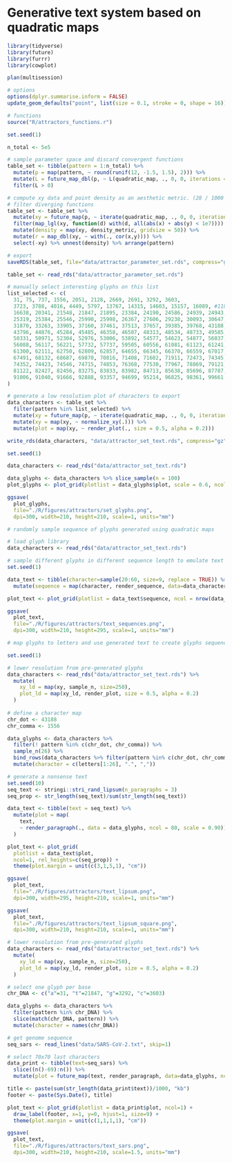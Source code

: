 
# Generative text system based on quadratic maps

```r
library(tidyverse)
library(future)
library(furrr)
library(cowplot)

plan(multisession)

# options
options(dplyr.summarise.inform = FALSE)
update_geom_defaults("point", list(size = 0.1, stroke = 0, shape = 16))

# functions
source("R/attractors_functions.r")

```


```r
set.seed(1)

n_total <- 5e5

# sample parameter space and discard convergent functions 
table_set <- tibble(pattern = 1:n_total) %>%
  mutate(p = map(pattern, ~ round(runif(12, -1.5, 1.5), 2))) %>%
  mutate(L = future_map_dbl(p, ~ L(quadratic_map, ., 0, 0, iterations = 1000))) %>%
  filter(L > 0)

# compute xy data and point density as an aesthetic metric. (28 / 1000 @ 5000)
# filter diverging functions 
table_set <- table_set %>%
  mutate(xy = future_map(p, ~ iterate(quadratic_map, ., 0, 0, iterations = 2000))) %>% 
  filter(map_lgl(xy, function(d) with(d, all(abs(x) + abs(y) < 1e7)))) %>%
  mutate(density = map(xy, density_metric, gridsize = 50)) %>% 
  mutate(r = map_dbl(xy, ~ with(., cor(x,y)))) %>% 
  select(-xy) %>% unnest(density) %>% arrange(pattern)

# export
saveRDS(table_set, file="data/attractor_parameter_set.rds", compress="gzip")

```


```r
table_set <- read_rds("data/attractor_parameter_set.rds")

# manually select interesting glyphs on this list
list_selected <- c(
  31, 75, 737, 1556, 2051, 2128, 2669, 2691, 3292, 3603,
  3723, 3788, 4016, 4449, 5797, 13767, 14315, 14603, 15157, 16089, #11813
  16638, 20341, 21548, 21847, 21895, 23384, 24190, 24586, 24939, 24943,
  25319, 25384, 25546, 25990, 25998, 26367, 27606, 29238, 30093, 30647,
  31870, 33263, 33905, 37160, 37461, 37513, 37657, 39385, 39768, 43188, 
  43796, 44876, 45284, 45485, 46358, 46507, 48313, 48534, 48733, 49585,
  50331, 50971, 52304, 52976, 53006, 53892, 54577, 54623, 54877, 56037,
  56088, 56117, 56221, 57732, 57737, 59505, 60556, 61081, 61123, 61241,
  61300, 62111, 62750, 62809, 62857, 64655, 66345, 66370, 66559, 67017,
  67491, 68132, 68687, 69870, 70816, 71408, 71602, 71911, 72473, 74345,
  74352, 74423, 74546, 74715, 74853, 76368, 77530, 77967, 78869, 79121,
  81122, 82427, 82456, 83275, 83833, 83982, 84713, 85638, 85696, 87787,
  91006, 91040, 91666, 92888, 93357, 94699, 95214, 96825, 98361, 99661
)

# generate a low resolution plot of characters to export
data_characters <- table_set %>%
  filter(pattern %in% list_selected) %>% 
  mutate(xy = future_map(p, ~ iterate(quadratic_map, ., 0, 0, iterations = 1000))) %>% 
  mutate(xy = map(xy, ~ normalize_xy(.))) %>% 
  mutate(plot = map(xy, ~ render_plot(., size = 0.5, alpha = 0.2)))

write_rds(data_characters, "data/attractor_set_text.rds", compress="gz")

```


```r
set.seed(1)

data_characters <- read_rds("data/attractor_set_text.rds")

data_glyphs <- data_characters %>% slice_sample(n = 100) 
plot_glyphs <- plot_grid(plotlist = data_glyphs$plot, scale = 0.6, ncol = 10)

ggsave(
  plot_glyphs,
  file="./R/figures/attractors/set_glyphs.png",
  dpi=300, width=210, height=210, scale=1, units="mm")

```


```r
# randomly sample sequence of glyphs generated using quadratic maps

# load glyph library
data_characters <- read_rds("data/attractor_set_text.rds")

# sample different glyphs in different sequence length to emulate text
set.seed(1)

data_text <- tibble(character=sample(20:60, size=9, replace = TRUE)) %>% 
  mutate(sequence = map(character, render_sequence, data=data_characters$plot, length=60))

plot_text <- plot_grid(plotlist = data_text$sequence, ncol = nrow(data_text)) 

ggsave(
  plot_text,
  file="./R/figures/attractors/text_sequences.png",
  dpi=300, width=210, height=295, scale=1, units="mm")

```

```r
# map glyphs to letters and use generated text to create glyphs sequence

set.seed(1)

# lower resolution from pre-generated glyphs 
data_characters <- read_rds("data/attractor_set_text.rds") %>% 
  mutate(
    xy_ld = map(xy, sample_n, size=250),
    plot_ld = map(xy_ld, render_plot, size = 0.5, alpha = 0.2)
  )
  
# define a character map
chr_dot <- 43188
chr_comma <- 1556

data_glyphs <- data_characters %>% 
  filter(! pattern %in% c(chr_dot, chr_comma)) %>% 
  sample_n(26) %>% 
  bind_rows(data_characters %>% filter(pattern %in% c(chr_dot, chr_comma))) %>%
  mutate(character = c(letters[1:26], ".", ","))

# generate a nonsense text
set.seed(10)
seq_text <- stringi::stri_rand_lipsum(n_paragraphs = 3)
seq_prop <- str_length(seq_text)/sum(str_length(seq_text))

data_text <- tibble(text = seq_text) %>% 
  mutate(plot = map(
    text,
    ~ render_paragraph(., data = data_glyphs, ncol = 80, scale = 0.90))
  )

plot_text <- plot_grid(
  plotlist = data_text$plot,
  ncol=1, rel_heights=c(seq_prop)) +
  theme(plot.margin = unit(c(3,1,5,1), "cm")) 

ggsave(
  plot_text,
  file="./R/figures/attractors/text_lipsum.png",
  dpi=300, width=295, height=210, scale=1, units="mm")

ggsave(
  plot_text,
  file="./R/figures/attractors/text_lipsum_square.png",
  dpi=300, width=210, height=210, scale=1, units="mm")
```

```r
# lower resolution from pre-generated glyphs 
data_characters <- read_rds("data/attractor_set_text.rds") %>% 
  mutate(
    xy_ld = map(xy, sample_n, size=250),
    plot_ld = map(xy_ld, render_plot, size = 0.5, alpha = 0.2)
  )

# select one glyph per base
chr_DNA <- c("a"=31, "t"=21847, "g"=3292, "c"=3603)

data_glyphs <- data_characters %>% 
  filter(pattern %in% chr_DNA) %>%
  slice(match(chr_DNA, pattern)) %>% 
  mutate(character = names(chr_DNA))

# get genome sequence
seq_sars <- read_lines("data/SARS-CoV-2.txt", skip=1)

# select 70x70 last characters
data_print <- tibble(text=seq_sars) %>% 
  slice((n()-69):n()) %>% 
  mutate(plot = future_map(text, render_paragraph, data=data_glyphs, ncol=70, scale=1))

title <- paste(sum(str_length(data_print$text))/1000, "kb")
footer <- paste(Sys.Date(), title)

plot_text <- plot_grid(plotlist = data_print$plot, ncol=1) +
  draw_label(footer, x=1, y=0, hjust=1, size=9) +
  theme(plot.margin = unit(c(1,1,1,1), "cm")) 

ggsave(
  plot_text,
  file="./R/figures/attractors/text_sars.png",
  dpi=300, width=210, height=210, scale=1.5, units="mm")

```


